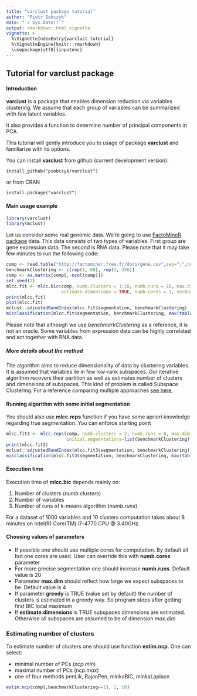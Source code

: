 ```yaml
---
title: "varclust package tutorial"
author: "Piotr Sobczyk"
date: "`r Sys.Date()`"
output: rmarkdown::html_vignette
vignette: >
  %\VignetteIndexEntry{varclust tutorial}
  %\VignetteEngine{knitr::rmarkdown}
  \usepackage[utf8]{inputenc}
---
```


## Tutorial for **varclust** package

#### Introduction

**varclust** is a package that enables dimension reduction via variables clustering. 
We assume that each group of variables can be summarized with few latent variables.

It also provides a function to determine number of principal components in PCA.

This tutorial will gently introduce you to usage of package **varclust** and
familiarize with its options.

You can install **varclust** from github (current development version).
```
install_github("psobczyk/varclust")
```

or from CRAN

```
install.package("varclust")
```

#### Main usage example

```r
library(varclust)
library(mclust)
```

Let us consider some real genomic data. We're going to use 
[FactoMineR package](http://factominer.free.fr/) data.
This data consists of two types of variables. First group are gene 
expression data. The second is RNA data.
Please note that it may take few minutes to run the following code:
```r
comp <- read.table("http://factominer.free.fr/docs/gene.csv",sep=";",header=T,row.names=1) 
benchmarkClustering <- c(rep(1, 68), rep(2, 356))    
comp <- as.matrix(comp[,-ncol(comp)])
set.seed(2)
mlcc.fit <- mlcc.bic(comp, numb.clusters = 1:10, numb.runs = 10, max.dim = 8, greedy = TRUE, 
                     estimate.dimensions = TRUE, numb.cores = 1, verbose = FALSE)
print(mlcc.fit)
plot(mlcc.fit)
mclust::adjustedRandIndex(mlcc.fit$segmentation, benchmarkClustering)
misclassification(mlcc.fit$segmentation, benchmarkClustering, max(table(benchmarkClustering)), 2)
```

Please note that although we use *benchmarkClustering* as a reference, it is not
an oracle. Some variables from expression data can be highly correlated and act together with RNA data. 

##### More details about the method
The algorithm aims to reduce dimensionality of data by clustering variables.
It is assumed that variables lie in few low-rank subspaces. Our iterative algorithm
recovers their partition as well as estimates number of clusters and dimensions
of subspaces. This kind of problem is called Subspace Clustering. For a reference
comparing multiple approaches [see here.](http://cis.jhu.edu/~rvidal/publications/SPM-Tutorial-Final.pdf)

#### Running algorithm with some initial segmentation

You should also use **mlcc.reps** function if you have some apriori knowledge regarding true segmentation.
You can enforce starting point
```r
mlcc.fit3 <- mlcc.reps(comp, numb.clusters = 2, numb.runs = 0, max.dim = 8, 
                       initial.segmentations=list(benchmarkClustering), numb.cores=1)
print(mlcc.fit3)
mclust::adjustedRandIndex(mlcc.fit3$segmentation, benchmarkClustering)
misclassification(mlcc.fit3$segmentation, benchmarkClustering, max(table(benchmarkClustering)), 2)
```

#### Execution time
Execution time of **mlcc.bic** depends mainly on:

1. Number of clusters (*numb.clusters*)
2. Number of variables 
3. Number of runs of k-means algorithm (*numb.runs*)

For a dataset of 1000 variables and 10 clusters computation takes about 
8 minutes on Intel(R) Core(TM) i7-4770 CPU @ 3.40GHz.

#### Choosing values of parameters

* If possible one should use multiple cores for computation. By default all 
  but one cores are used. User can override this with **numb.cores** parameter
* For more precise segmentation one should increase **numb.runs**. 
  Default value is 20
* Parameter **max.dim** should reflect how large we expect subspaces to be. 
  Default value is 4
* If parameter **greedy** is TRUE (value set by default) the number of clusters
  is estimated in a greedy way. So program stops after getting first 
  BIC local maximum
* If **estimate.dimensions** is TRUE subspaces dimensions are estimated. 
  Otherwise all subspaces are assumed to be of dimension *max.dim*
  
### Estimating number of clusters

To estimate number of clusters one should use function **estim.ncp**.
One can select:

* minimal number of PCs (*ncp.min*)
* maximal number of PCs (*ncp.max*)
* one of four methods penLik, RajanPen, minkaBIC, minkaLaplace

```r
estim.ncp(comp[,benchmarkClustering==1], 1, 10)
```
